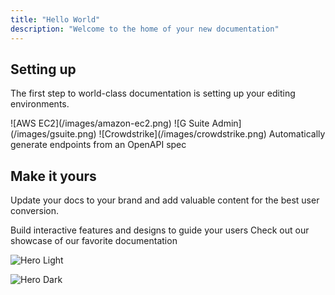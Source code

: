```yaml
---
title: "Hello World"
description: "Welcome to the home of your new documentation"
---
```


## Setting up

The first step to world-class documentation is setting up your editing environments.

<CardGroup cols={4}>
  <Card title="Amazon Ec2"  href="https://support.configview.com/ec2">
    ![AWS EC2](/images/amazon-ec2.png)
  </Card>
  <Card title="Google"  href="https://support.configview.com/gsuite">
    ![G Suite Admin](/images/gsuite.png)

  </Card>
  <Card title="Crowdstrike"  href="https://support.configview.com/crowdstrike">
    ![Crowdstrike](/images/crowdstrike.png)
  </Card>
  <Card title="Reference APIs"  href="https://mintlify.com/docs/api-playground/openapi">
    Automatically generate endpoints from an OpenAPI spec
  </Card>
</CardGroup>

## Make it yours

Update your docs to your brand and add valuable content for the best user conversion.

<CardGroup cols={2}>
  <Card title="Add Components" icon="screwdriver-wrench" href="https://mintlify.com/docs/content/components/accordions">
    Build interactive features and designs to guide your users
  </Card>
  <Card title="Get Inspiration" icon="stars" href="https://mintlify.com/customers">
    Check out our showcase of our favorite documentation
  </Card>
</CardGroup>

<img
  className="block dark:hidden"
  src="/images/hero-light.png"
  alt="Hero Light"
/>

<img
  className="hidden dark:block"
  src="/images/hero-dark.png"
  alt="Hero Dark"
/>